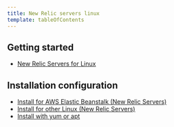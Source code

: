 ```yaml
---
title: New Relic servers linux
template: tableOfContents
---
```


## Getting started

* [New Relic Servers for Linux](/docs/servers/new-relic-servers-linux/getting-started/new-relic-servers-linux)

## Installation configuration

* [Install for AWS Elastic Beanstalk (New Relic Servers)](/docs/servers/new-relic-servers-linux/installation-configuration/install-aws-elastic-beanstalk-new-relic-servers)
* [Install for other Linux (New Relic Servers)](/docs/servers/new-relic-servers-linux/installation-configuration/install-other-linux-new-relic-servers)
* [Install with yum or apt](/docs/servers/new-relic-servers-linux/installation-configuration/install-ubuntu-debian-new-relic-servers)
